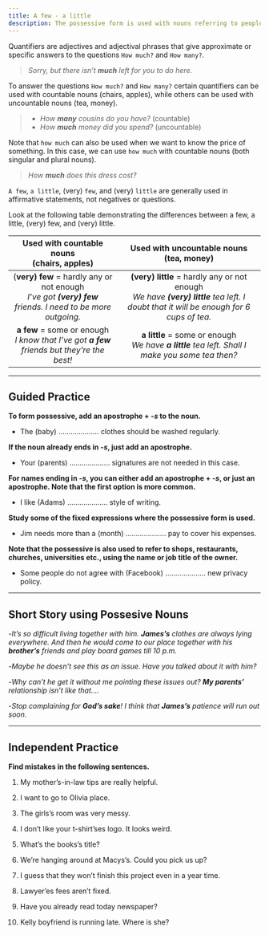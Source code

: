 ```yaml
---
title: A few - a little
description: The possessive form is used with nouns referring to people, groups of people, countries, and animals.
---
```


Quantifiers are adjectives and adjectival phrases that give approximate or specific answers to the questions `How much?` and `How many?`.

> _Sorry, but there isn’t **much** left for you to do here._

To answer the questions `How much?` and `How many?` certain quantifiers can be used with countable nouns (chairs, apples), while others can be used with uncountable nouns (tea, money).

> - _How **many** cousins do you have?_ (countable)
> - _How **much** money did you spend?_ (uncountable)

Note that `how much` can also be used when we want to know the price of something. In this case, we can use `how much` with countable nouns (both singular and plural nouns).

> _How **much** does this dress cost?_

`A few`, `a little`, (very) `few`, and (very) `little` are generally used in affirmative statements, not negatives or questions.

Look at the following table demonstrating the differences between a few, a little, (very) few, and (very) little.

|                                Used with countable nouns <Br /> (chairs, apples)                                |                                               Used with uncountable nouns <Br /> (tea, money)                                               |
| :-------------------------------------------------------------------------------------------------------------: | :-----------------------------------------------------------------------------------------------------------------------------------------: |
| (**very) few** = hardly any or not enough <br /> _I’ve got **(very) few** friends. I need to be more outgoing._ | **(very) little** = hardly any or not enough <br /> _We have **(very) little** tea left. I doubt that it will be enough for 6 cups of tea._ |
|        **a few** = some or enough <br /> _I know that I’ve got **a few** friends but they’re the best!_         |                    **a little** = some or enough <br /> _We have **a little** tea left. Shall I make you some tea then?_                    |

---

## Guided Practice

**To form possessive, add an apostrophe + _-s_ to the noun.**

- The (baby) .................... clothes should be washed regularly. <InfoTooltip label="baby's" />

**If the noun already ends in _-s_, just add an apostrophe.**

- Your (parents) .................... signatures are not needed in this case. <InfoTooltip label="parents'" />

**For names ending in _-s_, you can either add an apostrophe + _-s_, or just an apostrophe. Note that the first option is more common.**

- I like (Adams) .................... style of writing. <InfoTooltip label="Adams's"/>

**Study some of the fixed expressions where the possessive form is used.**

- Jim needs more than a (month) .................... pay to cover his expenses. <InfoTooltip label="month's"/>

**Note that the possessive is also used to refer to shops, restaurants, churches, universities etc., using the name or job title of the owner.**

- Some people do not agree with (Facebook) .................... new privacy policy. <InfoTooltip label="Facebook's"/>

---

## Short Story using Possesive Nouns

-_It’s so difficult living together with him. **James’s** clothes are always lying everywhere. And then he would come to our place together with his **brother’s** friends and play board games till 10 p.m._

-_Maybe he doesn’t see this as an issue. Have you talked about it with him?_

-_Why can’t he get it without me pointing these issues out? **My parents’** relationship isn’t like that…._

-_Stop complaining for **God’s sake**! I think that **James’s** patience will run out soon._

---

## Independent Practice

**Find mistakes in the following sentences.**

1. My mother’s-in-law tips are really helpful. <InfoTooltip label="mother-in-law's" />

2. I want to go to Olivia place. <InfoTooltip label="Olivia's" />

3. The girls’s room was very messy. <InfoTooltip label="The girls'" />

4. I don’t like your t-shirt’ses logo. It looks weird. <InfoTooltip label="t-shirt's" />

5. What’s the books’s title? <InfoTooltip label="book's" />

6. We’re hanging around at Macys’s. Could you pick us up? <InfoTooltip label="Macy's" />

7. I guess that they won’t finish this project even in a year time. <InfoTooltip label="year's time" />

8. Lawyer’es fees aren’t fixed. <InfoTooltip label="Lawyer's" />

9. Have you already read today newspaper? <InfoTooltip label="today's" />

10. Kelly boyfriend is running late. Where is she? <InfoTooltip label="Kelly's" />
